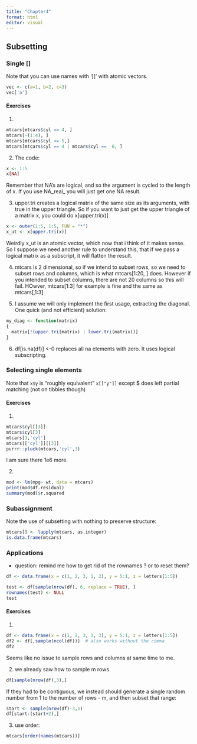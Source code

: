 ```yaml
---
title: "Chapter4"
format: html
editor: visual
---
```


## Subsetting

### Single []

Note that you can use names with '[]' with atomic vectors.


```r
vec <- c(a=1, b=2, c=3)
vec['a']
```


#### Exercises

1.  

```r
mtcars[mtcars$cyl == 4, ]
mtcars[-(1:4), ]
mtcars[mtcars$cyl <= 5,]
mtcars[mtcars$cyl == 4 | mtcars$cyl ==  6, ]
```

2. The code:

```r
x <- 1:5
x[NA]
```

Remember that NA's are logical, and so the argument is cycled to the length of x. If you use NA_real_ you will just get one NA result.

3. upper.tri creates a logical matrix of the same size as its arguments, with true in the upper triangle. So if you want to just get the upper triangle of a matrix x, you could do x[upper.tri(x)]

```r
x <- outer(1:5, 1:5, FUN = "*")
x_ut <- x[upper.tri(x)]
```

Weirdly x_ut is an atomic vector, which now that i think of it makes sense. So I suppose we need another rule to understand this, that if we pass a logical matrix as a subscript, it will flatten the result. 

4. mtcars is 2 dimensional, so if we intend to subset rows, so we need to subset rows and columns, which is what mtcars[1:20, ] does.  However if you intended to subset columns, there are not 20 columns so this will fail. HOwver, mtcars[1:3] for example is fine and the same as mtcars[,1:3]

5. I assume we will only implement the first usage, extracting the diagonal. One quick (and not efficient) solution:

```r
my_diag <- function(matrix)
{
  matrix[!(upper.tri(matrix) | lower.tri(matrix))]
}
```

6. df[is.na(df)] <-0 replaces all na elements with zero. It uses logical subscripting.


### Selecting single elements

Note that `x$y` is "roughly equivalent" `x[["y"]]` except $ does left partial matching (not on tibbles though)

#### Exercises

1.
```r
mtcars$cyl[[3]]
mtcars$cyl[3]
mtcars[3,'cyl']
mtcars[['cyl']][[3]]
purrr::pluck(mtcars,'cyl',3)
```

I am sure there 1e6 more.

2. 
```r
mod <- lm(mpg~ wt, data = mtcars)
print(mod$df.residual)
summary(mod)$r.squared
```

### Subassignment

Note the use of subsetting with nothing to preserve structure:

```r

mtcars[] <- lapply(mtcars, as.integer)
is.data.frame(mtcars)
```

### Applications

* question: remind me how to get rid of the rownames ? or to reset them?

```r
df <- data.frame(x = c(1, 2, 3, 1, 2), y = 5:1, z = letters[1:5])

test <- df[sample(nrow(df), 6, replace = TRUE), ]
rownames(test) <- NULL
test

```

#### Exercises

1. 
```r
df <- data.frame(x = c(1, 2, 3, 1, 2), y = 5:1, z = letters[1:5])
df2 <- df[,sample(ncol(df))]  # also works without the comma
df2
```

Seems like no issue to sample rows and columns at same time to me.

2. we already saw how to sample m rows

```r
df[sample(nrow(df),3),]

```
If they had to be contiguous, we instead should generate a single random number from 1 to the number of rows - m, and then subset that range:

```r
start <- sample(nrow(df)-3,1)
df[start:(start+2),]
```

3. use order:

```r
mtcars[order(names(mtcars))]
```

